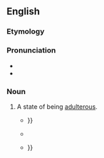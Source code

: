 ==English==

===Etymology===
{{suffix|en|adulterous|ness}}

===Pronunciation===
* {{IPA|en|/əˈdʌltəɹəsnəs/}}
* {{hyphenation|en|adul|ter|ous|ness}}

===Noun===
{{en-noun|-}}

# A state of being [[adulterous]].
#* {{quote-text|en|year=1988|author=Richard Brown|title=James Joyce and Sexuality|page=21|passage=It is, however, apparent that Joyce made this '''adulterousness''' or pseudo-adulterousness a persistent and structurally significant element in his novel {{...}}}}
#* {{quote-text|en|year=2006|author=Laura Stark|title=The Magical Self|page=401|passage=And once she had to sit one Sunday in the stocks in Nurmo church for the entire church service, on account of her terrible '''adulterousness''', and the whole time she winked flirtatiously at the men.}}
#* {{quote-text|en|year=2013|author=Christopher Nadon|title=Enlightenment and Secularism|page=206|passage=In the ensuing discussion he makes two extraordinary arguments, the first linking the chastity of Americans with their political freedom and the '''adulterousness''' of Europeans with their political disorders {{...}}}}